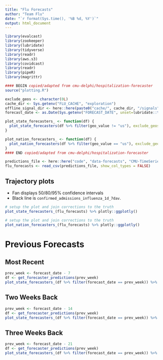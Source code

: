 ```yaml
---
title: "Flu Forecasts"
author: "Team Flu"
date: "`r format(Sys.time(), '%B %d, %Y')`"
output: html_document
---
```


```r
library(evalcast)
library(zookeeper)
library(lubridate)
library(tidyverse)
library(readr)
library(aws.s3)
library(covidcast)
library(readr)
library(pipeR)
library(magrittr)

#### BEGIN copied/adapted from cmu-delphi/hospitalization-forecaster
source("plotting.R")

exclude_geos <- character(0L)
cache_dir <- Sys.getenv("FLU_CACHE", "exploration")
offline_signal_dir <- here::here(paste0("cache/", cache_dir, "/signals"))
forecast_date <- as.Date(Sys.getenv("FORECAST_DATE", unset=lubridate::today())) - 1

plot_state_forecasters_ <- function(df) {
  plot_state_forecasters(df %>% filter(geo_value != "us"), exclude_geos = exclude_geos, start_day = "2022-01-01", ncol = 2, offline_signal_dir = offline_signal_dir) %>% suppressMessages() %>% suppressWarnings()
}

plot_nation_forecasters_ <- function(df) {
  plot_nation_forecasters(df %>% filter(geo_value == "us"), exclude_geos = exclude_geos, start_day = "2022-01-01", offline_signal_dir = offline_signal_dir) %>% suppressMessages() %>% suppressWarnings()
}
#### END copied/adapted from cmu-delphi/hospitalization-forecaster

predictions_file <- here::here("code", "data-forecasts", "CMU-TimeSeries", sprintf("%s-CMU-TimeSeries-full-cols.csv", forecast_date))
flu_forecasts <- read_csv(predictions_file, show_col_types = FALSE)
```

## Trajectory plots

* Fan displays 50/80/95% confidence intervals
* Black line is `confirmed_admissions_influenza_1d_7dav`.

```r
# setup the plot and join corrections to the truth
plot_state_forecasters_(flu_forecasts) %>% plotly::ggplotly()
```

```r
# setup the plot and join corrections to the truth
plot_nation_forecasters_(flu_forecasts) %>% plotly::ggplotly()
```

# Previous Forecasts {.tabset}

## Most Recent

```r
prev_week <- forecast_date - 7
df <- get_forecaster_predictions(prev_week)
plot_state_forecasters_(df %>% filter(forecast_date == prev_week)) %>% plotly::ggplotly()
```

## Two Weeks Back

```r
prev_week <- forecast_date - 14
df <- get_forecaster_predictions(prev_week)
plot_state_forecasters_(df %>% filter(forecast_date == prev_week)) %>% plotly::ggplotly()
```

## Three Weeks Back

```r
prev_week <- forecast_date - 21
df <- get_forecaster_predictions(prev_week)
plot_state_forecasters_(df %>% filter(forecast_date == prev_week)) %>% plotly::ggplotly()
```
